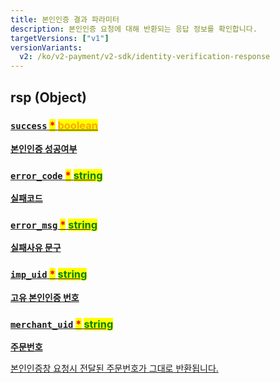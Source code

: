 ```yaml
---
title: 본인인증 결과 파라미터
description: 본인인증 요청에 대해 반환되는 응답 정보를 확인합니다.
targetVersions: ["v1"]
versionVariants:
  v2: /ko/v2-payment/v2-sdk/identity-verification-response
---
```


## rsp (Object) <a href="#request_pay-rsp" id="request_pay-rsp" />

### **`success`** <mark style="color:red;">**\***</mark> <mark style="color:orange;">**boolean**</mark>

**본인인증 성공여부**

### **`error_code`** <mark style="color:red;">**\***</mark> <mark style="color:green;">**string**</mark>

**실패코드**

### **`error_msg`** <mark style="color:red;">**\***</mark> <mark style="color:green;">**string**</mark>

**실패사유 문구**

### **`imp_uid`** <mark style="color:red;">**\***</mark> <mark style="color:green;">**string**</mark>

**고유 본인인증 번호**

### **`merchant_uid`** <mark style="color:red;">**\***</mark> <mark style="color:green;">**string**</mark>

**주문번호**

본인인증창 요청시 전달된 주문번호가 그대로 반환됩니다.
